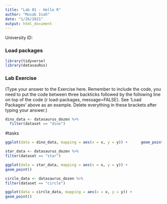 ```yaml
---
title: "Lab 01 - Hello R"
author: "Musab Isah"
date: "1/26/2021"
output: html_document
---
```


University ID: 

### Load packages

```r
library(tidyverse) 
library(datasauRus)
```


### Lab Exercise

(Type your answer to the Exercise here. Remember to include the code, you need to put the code between three backticks followed by the following line on top of the code {r load-packages, message=FALSE}. See 'Load Packages' above as an example. Delete everything in these brackets after typing your answer.)

```r
dino_data <- datasaurus_dozen %>% 
  filter(dataset == "dino")
```
#tasks
```r
ggplot(data = dino_data, mapping = aes(x = x, y = y)) +      geom_point()
```

```r
star_data <- datasaurus_dozen %>%
filter(dataset == "star")
```

```r
ggplot(data = star_data, mapping = aes(x = x, y = y)) +
geom_point()
```

```r
circle_data <- datasaurus_dozen %>%
filter(dataset == "circle")
```

```r
ggplot(data = circle_data, mapping = aes(x = x, y = y)) +
geom_point()
```
